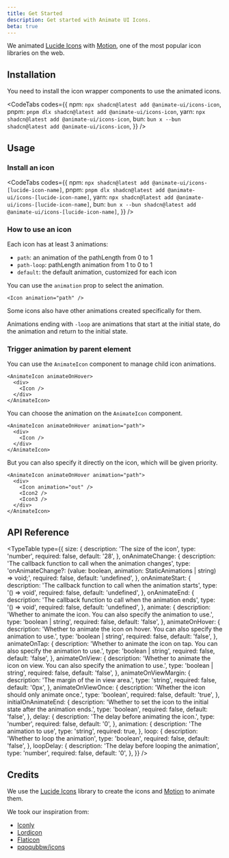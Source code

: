 ```yaml
---
title: Get Started
description: Get started with Animate UI Icons.
beta: true
---
```



We animated [Lucide Icons](https://lucide.dev) with [Motion](https://motion.dev), one of the most popular icon libraries on the web.

## Installation

You need to install the icon wrapper components to use the animated icons.

<CodeTabs
  codes={{
    npm: `npx shadcn@latest add @animate-ui/icons-icon`,
    pnpm: `pnpm dlx shadcn@latest add @animate-ui/icons-icon`,
    yarn: `npx shadcn@latest add @animate-ui/icons-icon`,
    bun: `bun x --bun shadcn@latest add @animate-ui/icons-icon`,
  }}
/>

## Usage

### Install an icon

<CodeTabs
  codes={{
    npm: `npx shadcn@latest add @animate-ui/icons-[lucide-icon-name]`,
    pnpm: `pnpm dlx shadcn@latest add @animate-ui/icons-[lucide-icon-name]`,
    yarn: `npx shadcn@latest add @animate-ui/icons-[lucide-icon-name]`,
    bun: `bun x --bun shadcn@latest add @animate-ui/icons-[lucide-icon-name]`,
  }}
/>

### How to use an icon

Each icon has at least 3 animations:

- `path`: an animation of the pathLength from 0 to 1
- `path-loop`: pathLength animation from 1 to 0 to 1
- `default`: the default animation, customized for each icon

You can use the `animation` prop to select the animation.

```tsx
<Icon animation="path" />
```

Some icons also have other animations created specifically for them.

<div className="grid lg:grid-cols-3 sm:grid-cols-2 grid-cols-1 gap-4">
  <IconShowcase icon={ArrowRight} animation="default-loop" loop loopDelay={2} />
  <IconShowcase
    icon={ArrowRight}
    animation="pointing-loop"
    loop
    loopDelay={2}
  />
  <IconShowcase icon={ArrowRight} animation="out" loop loopDelay={2} />
</div>

Animations ending with `-loop` are animations that start at the initial state, do the animation and return to the initial state.

<div className="grid sm:grid-cols-2 grid-cols-1 gap-4">
  <IconShowcase icon={ArrowRight} animation="pointing" loop loopDelay={2} />
  <IconShowcase
    icon={ArrowRight}
    animation="pointing-loop"
    loop
    loopDelay={2}
  />
</div>

### Trigger animation by parent element

You can use the `AnimateIcon` component to manage child icon animations.

```tsx
<AnimateIcon animateOnHover>
  <div>
    <Icon />
  </div>
</AnimateIcon>
```

You can choose the animation on the `AnimateIcon` component.

```tsx
<AnimateIcon animateOnHover animation="path">
  <div>
    <Icon />
  </div>
</AnimateIcon>
```

But you can also specify it directly on the icon, which will be given priority.

```tsx
<AnimateIcon animateOnHover animation="path">
  <div>
    <Icon animation="out" />
    <Icon2 />
    <Icon3 />
  </div>
</AnimateIcon>
```

## API Reference

<TypeTable
  type={{
    size: {
      description: 'The size of the icon',
      type: 'number',
      required: false,
      default: '28',
    },
    onAnimateChange: {
      description: 'The callback function to call when the animation changes',
      type: 'onAnimateChange?: (value: boolean, animation: StaticAnimations | string) => void;',
      required: false,
      default: 'undefined',
    },
    onAnimateStart: {
      description: 'The callback function to call when the animation starts',
      type: '() => void',
      required: false,
      default: 'undefined',
    },
    onAnimateEnd: {
      description: 'The callback function to call when the animation ends',
      type: '() => void',
      required: false,
      default: 'undefined',
    },
    animate: {
      description:
        'Whether to animate the icon. You can also specify the animation to use.',
      type: 'boolean | string',
      required: false,
      default: 'false',
    },
    animateOnHover: {
      description:
        'Whether to animate the icon on hover. You can also specify the animation to use.',
      type: 'boolean | string',
      required: false,
      default: 'false',
    },
    animateOnTap: {
      description:
        'Whether to animate the icon on tap. You can also specify the animation to use.',
      type: 'boolean | string',
      required: false,
      default: 'false',
    },
    animateOnView: {
      description:
        'Whether to animate the icon on view. You can also specify the animation to use.',
      type: 'boolean | string',
      required: false,
      default: 'false',
    },
    animateOnViewMargin: {
      description: 'The margin of the in view area.',
      type: 'string',
      required: false,
      default: '0px',
    },
    animateOnViewOnce: {
      description: 'Whether the icon should only animate once.',
      type: 'boolean',
      required: false,
      default: 'true',
    },
    initialOnAnimateEnd: {
      description:
        'Whether to set the icon to the initial state after the animation ends.',
      type: 'boolean',
      required: false,
      default: 'false',
    },
    delay: {
      description: 'The delay before animating the icon.',
      type: 'number',
      required: false,
      default: '0',
    },
    animation: {
      description: 'The animation to use',
      type: 'string',
      required: true,
    },
    loop: {
      description: 'Whether to loop the animation',
      type: 'boolean',
      required: false,
      default: 'false',
    },
    loopDelay: {
      description: 'The delay before looping the animation',
      type: 'number',
      required: false,
      default: '0',
    },
  }}
/>

## Credits

We use the [Lucide Icons](https://lucide.dev) library to create the icons and [Motion](https://motion.dev) to animate them.

We took our inspiration from:

- [Iconly](https://iconly.pro/)
- [Lordicon](https://lordicon.com/)
- [Flaticon](https://www.flaticon.com/)
- [pqoqubbw/icons](https://icons.pqoqubbw.dev/)
